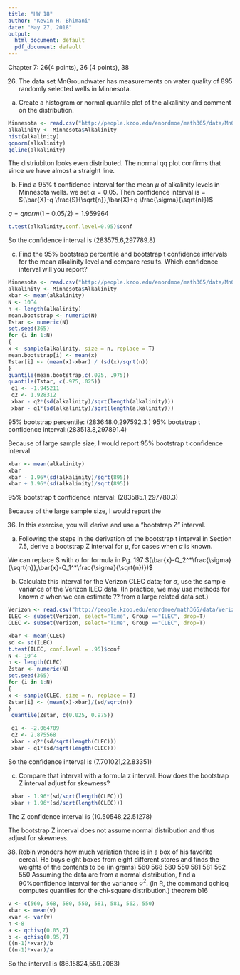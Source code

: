 ```yaml
---
title: "HW 18"
author: "Kevin H. Bhimani"
date: "May 27, 2018"
output:
  html_document: default
  pdf_document: default
---
```


Chapter 7: 26(4 points), 36 (4 points), 38

26. The data set MnGroundwater has measurements on water quality of 895 randomly selected wells in Minnesota.
(a) Create a histogram or normal quantile plot of the alkalinity and comment on the distribution.
```r
Minnesota <- read.csv("http://people.kzoo.edu/enordmoe/math365/data/MnGroundwater.csv")
alkalinity <- Minnesota$Alkalinity
hist(alkalinity)
qqnorm(alkalinity)
qqline(alkalinity)
```
The distriubiton looks even distributed. The normal qq plot confirms that since we have almost a straight line.

(b) Find a 95% t confidence interval for the mean $\mu$ of alkalinity levels in Minnesota wells.
we set $\alpha = 0.05$. Then confidence interval is = $(\bar{X}-q  \frac{S}{\sqrt{n}},\bar{X}+q \frac{\sigma}{\sqrt{n}})$

$q=qnorm(1-0.05/2) = 1.959964$
```r
t.test(alkalinity,conf.level=0.95)$conf
```
So the confidence interval is (283575.6,297789.8)

(c) Find the 95% bootstrap percentile and bootstrap t confidence intervals for the mean alkalinity level and compare results. Which confidence interval will you report?
```r
Minnesota <- read.csv("http://people.kzoo.edu/enordmoe/math365/data/MnGroundwater.csv")
alkalinity <- Minnesota$Alkalinity
xbar <- mean(alkalinity)
N <- 10^4
n <- length(alkalinity)
mean.bootstrap <- numeric(N)
Tstar <- numeric(N)
set.seed(365)
for (i in 1:N)
{
x <- sample(alkalinity, size = n, replace = T)
mean.bootstrap[i] <- mean(x)
Tstar[i] <- (mean(x)-xbar) / (sd(x)/sqrt(n))
}
quantile(mean.bootstrap,c(.025, .975))
quantile(Tstar, c(.975,.025))
 q1 <- -1.945211
 q2 <- 1.928312 
 xbar - q2*(sd(alkalinity)/sqrt(length(alkalinity)))
 xbar - q1*(sd(alkalinity)/sqrt(length(alkalinity)))

```
95% bootstrap percentile: (283648.0,297592.3 )
95% bootstrap t confidence interval:(283513.8,297891.4)

Because of large sample size, I would report 95% bootstrap t confidence interval
```r
xbar <- mean(alkalinity)
xbar
xbar - 1.96*(sd(alkalinity)/sqrt(895))
xbar + 1.96*(sd(alkalinity)/sqrt(895))
```

95% bootstrap t confidence interval: (283585.1,297780.3)

Because of the large sample size, I would report the

36. In this exercise, you will derive and use a "bootstrap Z" interval.
(a) Following the steps in the derivation of the bootstrap t interval in Section 7.5,
derive a bootstrap Z interval for $\mu$, for cases when $\sigma$ is known.

We can replace S with $\sigma$ for formula in Pg. 197
$(\bar{x}-Q_2^*\frac{\sigma}{\sqrt{n}},\bar{x}-Q_1^*\frac{\sigma}{\sqrt{n})})$

(b) Calculate this interval for the Verizon CLEC data; for $\sigma$, use the sample
variance of the Verizon ILEC data. (In practice, we may use methods for known $\sigma$ when we can estimate ?? from a large related data set.)

```r
Verizon <- read.csv("http://people.kzoo.edu/enordmoe/math365/data/Verizon.csv")
ILEC <- subset(Verizon, select="Time", Group =="ILEC", drop=T)
CLEC <- subset(Verizon, select="Time", Group =="CLEC", drop=T)

xbar <- mean(CLEC)
sd <- sd(ILEC)
t.test(ILEC, conf.level = .95)$conf
N <- 10^4
n <- length(CLEC)
Zstar <- numeric(N)
set.seed(365)
for (i in 1:N)
{
x <- sample(CLEC, size = n, replace = T)
Zstar[i] <- (mean(x)-xbar)/(sd/sqrt(n))
}
 quantile(Zstar, c(0.025, 0.975))
```

```r
 q1 <- -2.064709
 q2 <- 2.875568 
 xbar - q2*(sd/sqrt(length(CLEC)))
 xbar - q1*(sd/sqrt(length(CLEC)))
```
So the confidence interval is (7.701021,22.83351)

(c) Compare that interval with a formula z interval. How does the bootstrap Z interval adjust for skewness?
```r
 xbar - 1.96*(sd/sqrt(length(CLEC)))
 xbar + 1.96*(sd/sqrt(length(CLEC)))
```

The Z confidence interval is (10.50548,22.51278)

The bootstrap Z interval does not assume normal distribution and thus adjust for skewness.

38. Robin wonders how much variation there is in a box of his favorite cereal. He buys eight boxes from eight different stores and finds the weights of the contents
to be (in grams)
560 568 580 550 581 581 562 550
Assuming the data are from a normal distribution, find a 90%confidence interval for the variance $\sigma^2$. (In R, the command qchisq computes quantiles for the
chi-square distribution.)
theorem b16

```r
v <- c(560, 568, 580, 550, 581, 581, 562, 550)
xbar <- mean(v)
xvar <- var(v)
n <-8
a <- qchisq(0.05,7)
b <- qchisq(0.95,7)
((n-1)*xvar)/b
((n-1)*xvar)/a


```
So the interval is (86.15824,559.2083)
